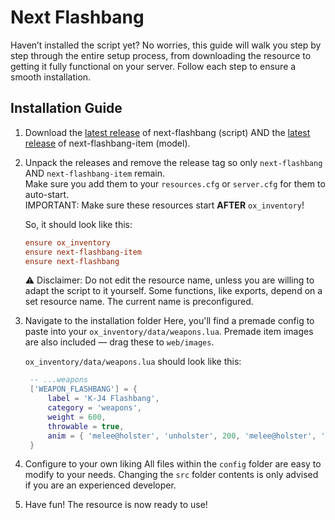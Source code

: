 
# Next Flashbang

Haven’t installed the script yet? No worries, this guide will walk you step by step through the entire setup process, from downloading the resource to getting it fully functional on your server. Follow each step to ensure a smooth installation.

## Installation Guide

1. Download the [latest release](https://github.com/next-resources/next-flashbang/releases/) of next-flashbang (script) AND the [latest release](https://github.com/next-resources/next-flashbang-item/releases/) of next-flashbang-item (model).  
2. Unpack the releases and remove the release tag so only `next-flashbang` AND `next-flashbang-item` remain.  
   Make sure you add them to your `resources.cfg` or `server.cfg` for them to auto-start.  
   IMPORTANT: Make sure these resources start **AFTER** `ox_inventory`!

   So, it should look like this:

   ```cfg
   ensure ox_inventory
   ensure next-flashbang-item
   ensure next-flashbang
   ```

   ⚠️ Disclaimer: Do not edit the resource name, unless you are willing to adapt the script to it yourself.
   Some functions, like exports, depend on a set resource name. The current name is preconfigured.

3. Navigate to the installation folder
   Here, you'll find a premade config to paste into your `ox_inventory/data/weapons.lua`.
   Premade item images are also included — drag these to `web/images`.

   `ox_inventory/data/weapons.lua` should look like this:

   ```lua copy
    -- ...weapons
    ['WEAPON_FLASHBANG'] = {
        label = 'K-J4 Flashbang',
        category = 'weapons',
        weight = 600,
        throwable = true,
        anim = { 'melee@holster', 'unholster', 200, 'melee@holster', 'holster', 600 },
    }
   ```

4. Configure to your own liking
   All files within the `config` folder are easy to modify to your needs.
   Changing the `src` folder contents is only advised if you are an experienced developer.

5. Have fun!
   The resource is now ready to use!
